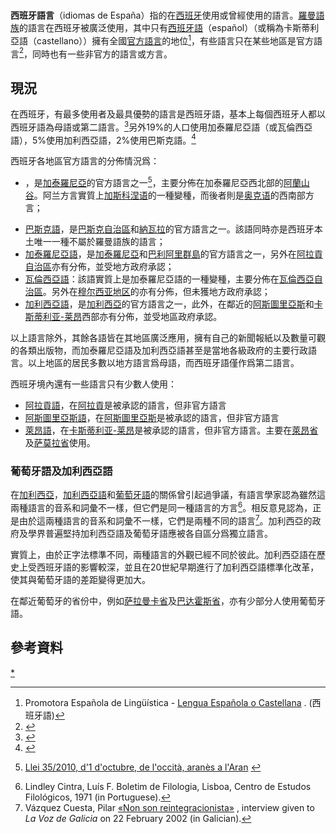 {{noteTA|G1=西班牙地名}}
{{Languages of
| image = Spain languages.svg
| country   = 西班牙
| official  = [[西班牙語|西班牙語]]：全國範圍<br>
[[奧克語|奧克語]]、[[加斯科涅語|加斯科涅語]]、[[阿兰方言|阿兰方言]]：[[加泰羅尼亞|加泰羅尼亞]]內<br>
[[巴斯克語|巴斯克語]]：[[納瓦拉|納瓦拉]]及[[巴斯克自治區|巴斯克自治區]]內<br>
[[加泰羅尼亞語|加泰羅尼亞語]]：[[加泰羅尼亞|加泰羅尼亞]]及[[巴利阿里群島|巴利阿里群島]]內<br>
[[加利西亞語|加利西亞語]]：[[加利西亚_(西班牙)|加利西亞]]內<br>
[[巴倫西亞語|巴倫西亞語]]：[[巴倫西亞自治區|巴倫西亞自治區]]內<br>
| immigrant  =  [[馬格里布阿拉伯語|馬格里布阿拉伯語]]、[[阿拉伯語|阿拉伯語]]、[[柏柏語|柏柏語]]、[[羅馬尼亞語|羅馬尼亞語]]、[[英語|英語]]、[[法語|法語]]、[[德語|德語]]、[[意大利語|意大利語]]、[[保加利亞語|保加利亞語]]、[[漢語|漢語]]、[[葡萄牙語|葡萄牙語]]、[[俄語|俄語]]、[[烏克蘭語|烏克蘭語]]

| keyboard  = 西班牙[[QWERTY|QWERTY]]佈局
| keyboard image = [[File:KB_Spanish.svg|200px]]
| sign      = [[西班牙手語|西班牙手語]] <br> [[加泰羅尼亞手語|加泰羅尼亞手語]] <br> [[華倫西亞手語|華倫西亞手語]]
|caption={{legend|#ddf1b4|'''[[西班牙語|西班牙語]]''' 西班牙官方語言，全國通用}}
{{legend|#f59053|'''[[加泰羅尼亞語|加泰羅尼亞語]] / [[瓦倫西亞語|瓦倫西亞語]]'''，地區並行官方語言 }}
{{legend|#808080|'''[[巴斯克語|巴斯克語]]'''，地區並行官方語言 }}
{{legend|#2b83ba|'''[[加利西亞語|加利西亞語]]'''，地區並行官方語言 }}
{{legend|#d7191c|'''[[阿兰方言|阿兰方言]] (包括[[加斯科涅语|加斯科涅语]] / [[奧克語|奧克語]])'''，地方並行官方語言}}
{{legend|#91cba8|'''[[阿斯圖里亞斯-萊昂語支|阿斯圖里亞斯-萊昂語]] ([[阿斯圖里亞斯語|阿斯圖里亞斯語]] 及 [[萊昂語|萊昂語]])'''，非官方但受地方政府承認}}
{{legend|#fede99|'''[[阿拉貢語|阿拉貢語]]'''，非官方但受地方政府承認 }}}}<br>'''西班牙語言'''（idiomas de España）指的在[[西班牙|西班牙]]使用或曾經使用的語言。[[羅曼語族|羅曼語族]]的語言在西班牙被廣泛使用，其中只有[[西班牙語|西班牙語]]（español）（或稱為卡斯蒂利亞語（castellano））擁有全國[[官方語言|官方語言]]的地位<ref>Promotora Española de Lingüística - [http://www.proel.org/index.php?pagina=mundo/indoeuro/italico/romance/iberorromance/espanol Lengua Española o Castellana] {{Wayback|url=http://www.proel.org/index.php?pagina=mundo%2Findoeuro%2Fitalico%2Fromance%2Fiberorromance%2Fespanol |date=20101127104051 }}. (西班牙語)</ref>，有些語言只在某些地區是官方語言<ref>{{cite book |author= M. Teresa Turell|title=Multilingualism In Spain: Sociolinguistic and Psycholinguistic Aspects of Linguistic Minority Groups|url= https://archive.org/details/multilingualismi0000unse_b4g5|publisher=Multilingual Matters|year=2001 |page=[https://archive.org/details/multilingualismi0000unse_b4g5/page/121 121]|isbn=978-1-85359-491-5}}</ref>，同時也有一些非官方的語言或方言。

==現況==
在西班牙，有最多使用者及最具優勢的語言是西班牙語，基本上每個西班牙人都以西班牙語為母語或第二語言。<ref>{{cite web|title=Archived copy|url=http://eprints.ucm.es/8936/1/DT03-06.pdf|accessdate=2016-01-15|author=|date=|format=|publisher=|language=|archiveurl=https://web.archive.org/web/20100923081035/http://eprints.ucm.es/8936/1/DT03-06.pdf|archivedate=2010-09-23|dead-url=no}}</ref>另外19%的人口使用加泰羅尼亞語（或瓦倫西亞語），5%使用加利西亞語，2%使用巴斯克語。<ref>{{cite web|title=CIA – The World Factbook – Spain|url=https://www.cia.gov/library/publications/the-world-factbook/geos/sp.html|accessdate=30 April 2011|author=|date=|format=|publisher=Cia.gov|language=|archiveurl=https://web.archive.org/web/20090503182811/https://www.cia.gov/library/publications/the-world-factbook/geos/sp.html|archivedate=2009-05-03|dead-url=no}}</ref>

西班牙各地區官方語言的分佈情況爲：

*{{Link-en|Aranese language||阿兰方言}}，是[[加泰羅尼亞|加泰羅尼亞]]的官方語言之一<ref>{{ca icon}}{{oc icon}} [http://www.gencat.cat/eadop/imatges/5745/10273136.pdf Llei 35/2010, d'1 d'octubre, de l'occità, aranès a l'Aran] {{Wayback|url=http://www.gencat.cat/eadop/imatges/5745/10273136.pdf |date=20150924053833 }}</ref>，主要分佈在加泰羅尼亞西北部的[[阿兰山谷|阿蘭山谷]]。阿兰方言實質上[[加斯科涅语|加斯科涅语]]的一種變種，而後者則是[[奥克语|奥克语]]的西南部方言；
*[[巴斯克語|巴斯克語]]，是[[巴斯克自治區|巴斯克自治區]]和[[納瓦拉|納瓦拉]]的官方語言之一。該語同時亦是西班牙本土唯一一種不屬於羅曼語族的語言；
*[[加泰羅尼亞語|加泰羅尼亞語]]，是[[加泰羅尼亞|加泰羅尼亞]]和[[巴利阿里群島|巴利阿里群島]]的官方語言之一，另外在[[阿拉貢自治區|阿拉貢自治區]]{{Link-en|La Franja||東部地帶}}亦有分佈，並受地方政府承認；
*[[巴倫西亞語|瓦倫西亞語]]：該語實質上是加泰羅尼亞語的一種變種，主要分佈在[[瓦倫西亞|瓦倫西亞自治區]]。另外在[[穆尔西亚地区|穆尔西亚地区]]的{{Link-en|Carche||卡爾切山區}}亦有分佈，但未獲地方政府承認；
*[[加利西亞語|加利西亞語]]，是[[加利西亚_(西班牙)|加利西亞]]的官方語言之一，此外，在鄰近的[[阿斯圖里亞斯|阿斯圖里亞斯]]和[[卡斯蒂利亚-莱昂|卡斯蒂利亚-莱昂]]西部亦有分佈，並受地區政府承認。

以上語言除{{Link-en|Aranese language||阿兰方言}}外，其餘各語皆在其地區廣泛應用，擁有自己的新聞報紙以及數量可觀的各類出版物，而加泰羅尼亞語及加利西亞語甚至是當地各級政府的主要行政語言。以上地區的居民多數以地方語言爲母語，而西班牙語僅作爲第二語言。

西班牙境內還有一些語言只有少數人使用：
*[[阿拉貢語|阿拉貢語]]，在[[阿拉貢自治區|阿拉貢]]是被承認的語言，但非官方語言
*[[阿斯圖里亞斯語|阿斯圖里亞斯語]]，在[[阿斯圖里亞斯|阿斯圖里亞斯]]是被承認的語言，但非官方語言
*[[萊昂語|萊昂語]]，在[[卡斯蒂利亚-莱昂|卡斯蒂利亚-莱昂]]是被承認的語言，但非官方語言。主要在[[萊昂省|萊昂省]]及[[萨莫拉省|萨莫拉省]]使用。

===葡萄牙語及加利西亞語===
在[[加利西亚_(西班牙)|加利西亞]]，[[加利西亞語|加利西亞語]]和[[葡萄牙語|葡萄牙語]]的關係曾引起過爭議，有語言學家認為雖然這兩種語言的音系和詞彙不一樣，但它們是同一種語言的方言<ref>Lindley Cintra, Luís F. {{PDFlink|[http://www.instituto-camoes.pt/cvc/hlp/biblioteca/novaproposta.pdf ''Nova Proposta de Classificação dos Dialectos Galego-Portugueses'']|469 KB}} Boletim de Filologia, Lisboa, Centro de Estudos Filológicos, 1971 (in Portuguese).</ref>。相反意見認為，正是由於這兩種語言的音系和詞彙不一樣，它們是兩種不同的語言<ref>Vázquez Cuesta, Pilar [http://www.lavozdegalicia.es/hemeroteca/2002/02/22/973946.shtml «Non son reintegracionista»] {{Wayback|url=http://www.lavozdegalicia.es/hemeroteca/2002/02/22/973946.shtml |date=20111208141453 }}, interview given to ''La Voz de Galicia'' on 22 February 2002 (in Galician).</ref>。加利西亞的政府及學界普遍堅持加利西亞語及葡萄牙語應被各自區分爲獨立語言。

實質上，由於正字法標準不同，兩種語言的外觀已經不同於彼此。加利西亞語在歷史上受西班牙語的影響較深，並且在20世紀早期進行了加利西亞語標準化改革，使其與葡萄牙語的差距變得更加大。

在鄰近葡萄牙的省份中，例如[[萨拉曼卡省|萨拉曼卡省]]及[[巴达霍斯省|巴达霍斯省]]，亦有少部分人使用葡萄牙語。

==參考資料==
{{Reflist|2}}

{{西班牙主題}}
{{歐洲題目|語言}}

[[Category:西班牙語言|*]]